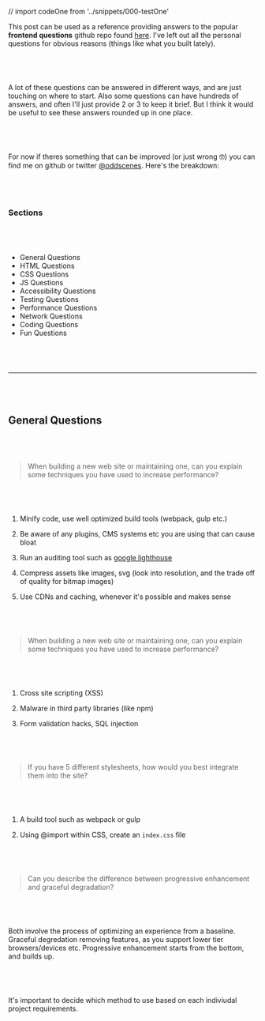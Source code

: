 // import codeOne from '../snippets/000-testOne'


This post can be used as a reference providing answers to the popular **frontend questions** github repo found [here](https://github.com/h5bp/Front-end-Developer-Interview-Questions). I've left out all the personal questions for obvious reasons (things like what you built lately).

&nbsp;&nbsp;
-----

A lot of these questions can be answered in different ways, and are just touching on where to start. Also some questions can have hundreds of answers, and often I'll just provide 2 or 3 to keep it brief. But I think it would be useful to see these answers rounded up in one place.

&nbsp;&nbsp;
-----

For now if theres something that can be improved (or just wrong 🤓) you can find me on github or twitter [@oddscenes](https://twitter.com/oddscenes). Here's the breakdown:

&nbsp;&nbsp;
-----

### Sections

&nbsp;&nbsp;
-----

- General Questions
- HTML Questions
- CSS Questions
- JS Questions
- Accessibility Questions
- Testing Questions
- Performance Questions
- Network Questions
- Coding Questions
- Fun Questions

&nbsp;&nbsp;
-----

---

&nbsp;&nbsp;
-----

## General Questions

&nbsp;&nbsp;
-----

<blockquote>When building a new web site or maintaining one, can you explain some techniques you have used to increase performance?</blockquote>

&nbsp;&nbsp;
-----

1. Minify code, use well optimized build tools (webpack, gulp etc.)

2. Be aware of any plugins, CMS systems etc you are using that can cause bloat

3. Run an auditing tool such as [google lighthouse](https://developers.google.com/web/tools/lighthouse)

4. Compress assets like images, svg (look into resolution, and the trade off of quality for bitmap images)

5. Use CDNs and caching, whenever it's possible and makes sense

&nbsp;&nbsp;
-----

<blockquote>When building a new web site or maintaining one, can you explain some techniques you have used to increase performance?</blockquote>

&nbsp;&nbsp;
-----

1. Cross site scripting (XSS)

2. Malware in third party libraries (like npm)

3. Form validation hacks, SQL injection

&nbsp;&nbsp;
-----

<blockquote>If you have 5 different stylesheets, how would you best integrate them into the site?</blockquote>

&nbsp;&nbsp;
-----

1. A build tool such as webpack or gulp

2. Using @import within CSS, create an `index.css` file

&nbsp;&nbsp;
-----

<blockquote>Can you describe the difference between progressive enhancement and graceful degradation?</blockquote>

&nbsp;&nbsp;
-----

Both involve the process of optimizing an experience from a baseline. Graceful degredation removing features, as you support lower tier browsers/devices etc. Progressive enhancement starts from the bottom, and builds up.

&nbsp;&nbsp;
-----

It's important to decide which method to use based on each indiviudal project requirements.

<!-- WIP -->
